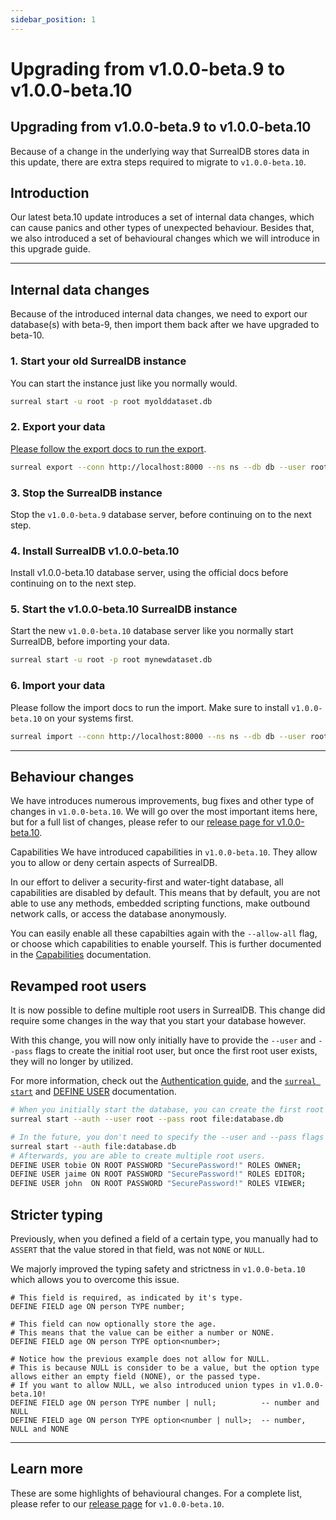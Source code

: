```yaml
---
sidebar_position: 1
---
```


# Upgrading from v1.0.0-beta.9 to v1.0.0-beta.10

## Upgrading from v1.0.0-beta.9 to v1.0.0-beta.10 

Because of a change in the underlying way that SurrealDB stores data in this update, there are extra steps required to migrate to `v1.0.0-beta.10`.

## Introduction
Our latest beta.10 update introduces a set of internal data changes, which can cause panics and other types of unexpected behaviour. Besides that, we also introduced a set of behavioural changes which we will introduce in this upgrade guide.

--------------------------

## Internal data changes
Because of the introduced internal data changes, we need to export our database(s) with beta-9, then import them back after we have upgraded to beta-10.

### 1. Start your old SurrealDB instance
You can start the instance just like you normally would.

```bash
surreal start -u root -p root myolddataset.db
```

### 2. Export your data
[Please follow the export docs to run the export](/docs/cli/export).

```bash
surreal export --conn http://localhost:8000 --ns ns --db db --user root --pass root mydata.surql
```
### 3. Stop the SurrealDB instance
Stop the `v1.0.0-beta.9` database server, before continuing on to the next step.

### 4. Install SurrealDB v1.0.0-beta.10
Install v1.0.0-beta.10 database server, using the official docs before continuing on to the next step.

### 5. Start the v1.0.0-beta.10 SurrealDB instance
Start the new `v1.0.0-beta.10` database server like you normally start SurrealDB, before importing your data.

```bash
surreal start -u root -p root mynewdataset.db
```
### 6. Import your data
Please follow the import docs to run the import. Make sure to install `v1.0.0-beta.10` on your systems first.

```bash
surreal import --conn http://localhost:8000 --ns ns --db db --user root --pass root mydata.surql
```

---------------------------------

## Behaviour changes
We have introduces numerous improvements, bug fixes and other type of changes in `v1.0.0-beta.10`. We will go over the most important items here, but for a full list of changes, please refer to our [release page for v1.0.0-beta.10](https://surrealdb.com/releases).

Capabilities
We have introduced capabilities in `v1.0.0-beta.10`. They allow you to allow or deny certain aspects of SurrealDB.

In our effort to deliver a security-first and water-tight database, all capabilities are disabled by default. This means that by default, you are not able to use any methods, embedded scripting functions, make outbound network calls, or access the database anonymously.

You can easily enable all these capabilties again with the `--allow-all` flag, or choose which capabilities to enable yourself.
This is further documented in the [Capabilities](/docs/security/capabilities) documentation.

## Revamped root users
It is now possible to define multiple root users in SurrealDB. This change did require some changes in the way that you start your database however.

With this change, you will now only initially have to provide the `--user` and `--pass` flags to create the initial root user, but once the first root user exists, they will no longer by utilized.

For more information, check out the [Authentication guide](/docs/security/authentication), and the [`surreal start`](/docs/cli/start) and [DEFINE USER](/docs/surrealql/statements/define/user) documentation. 

```bash title="Command"
# When you initially start the database, you can create the first root user.
surreal start --auth --user root --pass root file:database.db

# In the future, you don't need to specify the --user and --pass flags anymore
surreal start --auth file:database.db
# Afterwards, you are able to create multiple root users.
DEFINE USER tobie ON ROOT PASSWORD "SecurePassword!" ROLES OWNER;
DEFINE USER jaime ON ROOT PASSWORD "SecurePassword!" ROLES EDITOR;
DEFINE USER john  ON ROOT PASSWORD "SecurePassword!" ROLES VIEWER;
```

## Stricter typing
Previously, when you defined a field of a certain type, you manually had to `ASSERT` that the value stored in that field, was not `NONE` or `NULL`.

We majorly improved the typing safety and strictness in `v1.0.0-beta.10` which allows you to overcome this issue.

```surql
# This field is required, as indicated by it's type.
DEFINE FIELD age ON person TYPE number;

# This field can now optionally store the age.
# This means that the value can be either a number or NONE.
DEFINE FIELD age ON person TYPE option<number>;

# Notice how the previous example does not allow for NULL.
# This is because NULL is consider to be a value, but the option type allows either an empty field (NONE), or the passed type.
# If you want to allow NULL, we also introduced union types in v1.0.0-beta.10!
DEFINE FIELD age ON person TYPE number | null;			-- number and NULL
DEFINE FIELD age ON person TYPE option<number | null>;	-- number, NULL and NONE
```

------------------------
## Learn more 
These are some highlights of behavioural changes. For a complete list, please refer to our [release page](https://surrealdb.com/releases) for `v1.0.0-beta.10`.